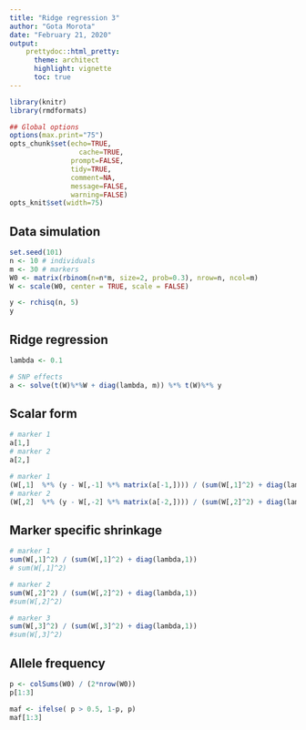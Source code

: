 ```yaml
---
title: "Ridge regression 3"
author: "Gota Morota"
date: "February 21, 2020"
output: 
    prettydoc::html_pretty:
      theme: architect
      highlight: vignette
      toc: true
---
```



```r
library(knitr)
library(rmdformats)

## Global options
options(max.print="75")
opts_chunk$set(echo=TRUE,
	             cache=TRUE,
               prompt=FALSE,
               tidy=TRUE,
               comment=NA,
               message=FALSE,
               warning=FALSE)
opts_knit$set(width=75)
```


## Data simulation
```r
set.seed(101)
n <- 10 # individuals
m <- 30 # markers 
W0 <- matrix(rbinom(n=n*m, size=2, prob=0.3), nrow=n, ncol=m)
W <- scale(W0, center = TRUE, scale = FALSE)

y <- rchisq(n, 5)
y
```


## Ridge regression
```r
lambda <- 0.1

# SNP effects
a <- solve(t(W)%*%W + diag(lambda, m)) %*% t(W)%*% y
```


## Scalar form 
```r
# marker 1
a[1,]
# marker 2
a[2,]

# marker 1
(W[,1]  %*% (y - W[,-1] %*% matrix(a[-1,]))) / (sum(W[,1]^2) + diag(lambda,1))
# marker 2
(W[,2]  %*% (y - W[,-2] %*% matrix(a[-2,]))) / (sum(W[,2]^2) + diag(lambda,1))
```



## Marker specific shrinkage  
```r
# marker 1
sum(W[,1]^2) / (sum(W[,1]^2) + diag(lambda,1))
# sum(W[,1]^2) 

# marker 2
sum(W[,2]^2) / (sum(W[,2]^2) + diag(lambda,1)) 
#sum(W[,2]^2)

# marker 3
sum(W[,3]^2) / (sum(W[,3]^2) + diag(lambda,1)) 
#sum(W[,3]^2)
```

## Allele frequency   
```r
p <- colSums(W0) / (2*nrow(W0))
p[1:3]

maf <- ifelse( p > 0.5, 1-p, p)
maf[1:3]
```

